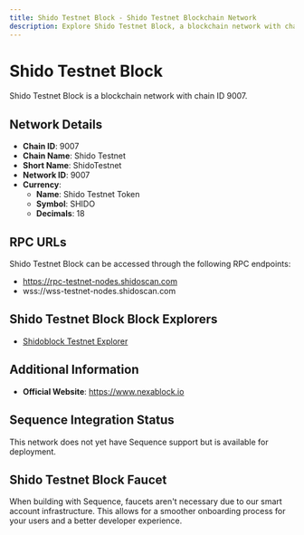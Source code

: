 ```yaml
--- 
title: Shido Testnet Block - Shido Testnet Blockchain Network
description: Explore Shido Testnet Block, a blockchain network with chain ID 9007. Learn about its native currency, Shido Testnet Token, and how to interact with the network.
---
```


# Shido Testnet Block

Shido Testnet Block is a blockchain network with chain ID 9007.

## Network Details

- **Chain ID**: 9007
- **Chain Name**: Shido Testnet
- **Short Name**: ShidoTestnet
- **Network ID**: 9007
- **Currency**: 
  - **Name**: Shido Testnet Token
  - **Symbol**: SHIDO
  - **Decimals**: 18

## RPC URLs

Shido Testnet Block can be accessed through the following RPC endpoints:

- https://rpc-testnet-nodes.shidoscan.com
- wss://wss-testnet-nodes.shidoscan.com

## Shido Testnet Block Block Explorers

- [Shidoblock Testnet Explorer](https://testnet.shidoscan.com)

## Additional Information

- **Official Website**: https://www.nexablock.io

## Sequence Integration Status

This network does not yet have Sequence support but is available for deployment.

## Shido Testnet Block Faucet

When building with Sequence, faucets aren't necessary due to our smart account infrastructure. This allows for a smoother onboarding process for your users and a better developer experience.
